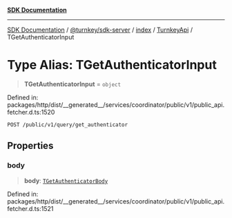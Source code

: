 [**SDK Documentation**](../../../../../../README.mdx)

***

[SDK Documentation](../../../../../../packages.mdx) / [@turnkey/sdk-server](../../../../README.mdx) / [index](../../../README.mdx) / [TurnkeyApi](../README.mdx) / TGetAuthenticatorInput

# Type Alias: TGetAuthenticatorInput

> **TGetAuthenticatorInput** = `object`

Defined in: packages/http/dist/\_\_generated\_\_/services/coordinator/public/v1/public\_api.fetcher.d.ts:1520

`POST /public/v1/query/get_authenticator`

## Properties

### body

> **body**: [`TGetAuthenticatorBody`](TGetAuthenticatorBody.mdx)

Defined in: packages/http/dist/\_\_generated\_\_/services/coordinator/public/v1/public\_api.fetcher.d.ts:1521
